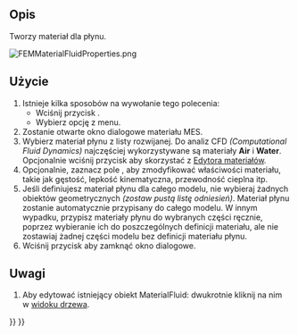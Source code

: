 <languages/>

{{Docnav
|[[FEM_MaterialSolid/pl|Materiał dla ciała stałego]]
|[[FEM_MaterialMechanicalNonlinear/pl|Nieliniowy materiał mechaniczny]]
|[[FEM_Workbench/pl|środowisko pracy MES]]
|IconL=FEM_MaterialSolid.svg
|IconR=FEM_MaterialMechanicalNonlinear.svg
|IconC=Workbench_FEM.svg
}}

{{GuiCommandContainer|
{{GuiCommand/pl
|Name=FEM MaterialFluid
|Name/pl=MES: Materiał dla płynu
|MenuLocation=Model → Materiały → Materiał płynu
|Workbenches=[[FEM_Workbench/pl|MES]]
|SeeAlso=[[FEM_tutorial/pl|Poradnik MES]]
}}
{{GuiCommandFemInfo/pl
|Solvers=CalculiX, Elmer
}}
}}

<span id="Description"></span>
==Opis==

Tworzy materiał dla płynu.

[[File:FEMMaterialFluidProperties.png]]
{{Caption|Okno dialogowe materiału MES.}}

<span id="Usage"></span>
==Użycie==

# Istnieje kilka sposobów na wywołanie tego polecenia:
#* Wciśnij przycisk {{Button|[[Image:FEM_MaterialFluid.svg|16px]] [[FEM_MaterialFluid/pl|Materiał płynu]]}}.
#* Wybierz opcję {{MenuCommand|Model → Materiały → [[Image:FEM_MaterialFluid.svg|16px]] Materiał płynu‏‎}} z menu.
# Zostanie otwarte okno dialogowe materiału MES.
# Wybierz materiał płynu z listy rozwijanej. Do analiz CFD ''(Computational Fluid Dynamics)'' najczęściej wykorzystywane są materiały '''Air''' i '''Water'''. Opcjonalnie wciśnij przycisk {{Button|Uruchom edytor}} aby skorzystać z [[Material_Edit/pl|Edytora materiałów]].
# Opcjonalnie, zaznacz pole {{MenuCommand|Użyj tego panelu zadań}}, aby zmodyfikować właściwości materiału, takie jak gęstość, lepkość kinematyczna, przewodność cieplna itp.
# Jeśli definiujesz materiał płynu dla całego modelu, nie wybieraj żadnych obiektów geometrycznych ''(zostaw pustą listę odniesień)''. Materiał płynu zostanie automatycznie przypisany do całego modelu. W innym wypadku, przypisz materiały płynu do wybranych części ręcznie, poprzez wybieranie ich do poszczególnych definicji materiału, ale nie zostawiaj żadnej części modelu bez definicji materiału płynu.
# Wciśnij przycisk {{Button|Zamknij}} aby zamknąć okno dialogowe.

<span id="Notes"></span>
==Uwagi==

# Aby edytować istniejący obiekt MaterialFluid: dwukrotnie kliknij na nim w [[Tree_view/pl|widoku drzewa]].


{{Docnav
|[[FEM_MaterialSolid/pl|Materiał dla ciała stałego]]
|[[FEM_MaterialMechanicalNonlinear/pl|Nieliniowy materiał mechaniczny]]
|[[FEM_Workbench/pl|środowisko pracy MES]]
|IconL=FEM_MaterialSolid.svg
|IconR=FEM_MaterialMechanicalNonlinear.svg
|IconC=Workbench_FEM.svg
}}

{{FEM_Tools_navi{{#translation:}}}}
{{Userdocnavi{{#translation:}}}}